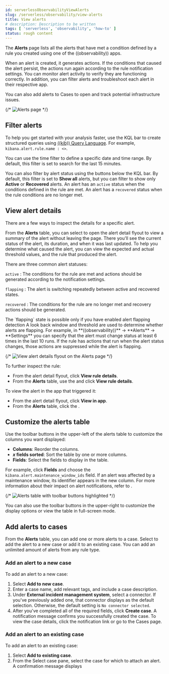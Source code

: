 ```yaml
---
id: serverlessObservabilityViewAlerts
slug: /serverless/observability/view-alerts
title: View alerts
# description: Description to be written
tags: [ 'serverless', 'observability', 'how-to' ]
status: rough content
---
```



<RoughContent />

<DocCallOut template="technical_preview" />

The **Alerts** page lists all the alerts that have met a condition defined by a rule you created using one of the ((observability)) apps.

When an alert is created, it generates actions. If the conditions that caused the alert persist, the actions run again according to the rule notification settings. You can monitor alert activity to verify they are functioning correctly.
In addition, you can filter alerts and troubleshoot each alert in their respective app.

You can also add alerts to <DocLink id="serverlessObservabilityCases">Cases</DocLink> to open and track potential infrastructure issues.

{/* ![Alerts page](images/view-observability-alerts/-observability-alerts-page.png) */}

## Filter alerts

To help you get started with your analysis faster, use the KQL bar to create structured queries using
[((kib)) Query Language](((kibana-ref))/kuery-query.html).
For example, `kibana.alert.rule.name : <>`.

You can use the time filter to define a specific date and time range.
By default, this filter is set to search for the last 15 minutes.

You can also filter by alert status using the buttons below the KQL bar.
By default, this filter is set to **Show all** alerts, but you can filter to show only **Active** or **Recovered** alerts.
An alert has an `active` status when the conditions defined in the rule are met.
An alert has a `recovered` status when the rule conditions are no longer met.

## View alert details

There are a few ways to inspect the details for a specific alert.

From the **Alerts** table, you can select <DocIcon type="expand" title="View details" /> to open the alert detail flyout to view a summary of the alert without leaving the page.
There you'll see the current status of the alert, its duration, and when it was last updated.
To help you determine what caused the alert, you can view the expected and actual threshold values, and the rule that produced the alert.

There are three common alert statuses:

`active`
  : The conditions for the rule are met and actions should be generated according to the notification settings.

`flapping`
  : The alert is switching repeatedly between active and recovered states.

`recovered`
  : The conditions for the rule are no longer met and recovery actions should be generated.

<DocCallOut title="Flapping alerts">
The `flapping` state is possible only if you have enabled alert flapping detection
A look back window and threshold are used to determine whether alerts are flapping. For example, in **((observability))** -> **Alerts** -> **Settings** you can specify that the alert must change status at least 6 times in the last 10 runs. If the rule has actions that run when the alert status changes, those actions are suppressed while the alert is flapping.
</DocCallOut>

{/* ![View alert details flyout on the Alerts page](images/view-observability-alerts/-observability-view-alert-details.png) */}

To further inspect the rule:

* From the alert detail flyout, click **View rule details**.
* From the **Alerts** table, use the <DocIcon type="boxesHorizontal" title="More actions" /> and click **View rule details**.

To view the alert in the app that triggered it:

* From the alert detail flyout, click **View in app**.
* From the **Alerts** table, click the <DocIcon type="eye" title="View in app" />.

## Customize the alerts table

Use the toolbar buttons in the upper-left of the alerts table to customize the columns you want displayed:

* **Columns**: Reorder the columns.
* **_x_ fields sorted**: Sort the table by one or more columns.
* **Fields**: Select the fields to display in the table.

For example, click **Fields** and choose the `kibana.alert.maintenance_window_ids` field.
If an alert was affected by a maintenance window, its identifier appears in the new column.
For more information about their impact on alert notifications, refer to <DocLink id="serverlessMaintenanceWindows"></DocLink>.

{/* ![Alerts table with toolbar buttons highlighted](images/view-observability-alerts/-observability-alert-table-toolbar-buttons.png) */}

You can also use the toolbar buttons in the upper-right to customize the display options or view the table in full-screen mode.

## Add alerts to cases

From the **Alerts** table, you can add one or more alerts to a case.
Select <DocIcon type="boxesHorizontal" title="More actions" /> to add the alert to a new case or add it to an existing case.
You can add an unlimited amount of alerts from any rule type.

### Add an alert to a new case

To add an alert to a new case:

1. Select **Add to new case**.
1. Enter a case name, add relevant tags, and include a case description.
1. Under **External incident management system**, select a connector. If you've previously added one, that connector displays as the default selection. Otherwise, the default setting is `No connector selected`.
1. After you've completed all of the required fields, click **Create case**. A notification message confirms you successfully created the case. To view the case details, click the notification link or go to the <DocLink id="serverlessObservabilityCases">Cases</DocLink> page.

### Add an alert to an existing case

To add an alert to an existing case:

1. Select **Add to existing case**.
1. From the Select case pane, select the case for which to attach an alert. A confirmation message displays
